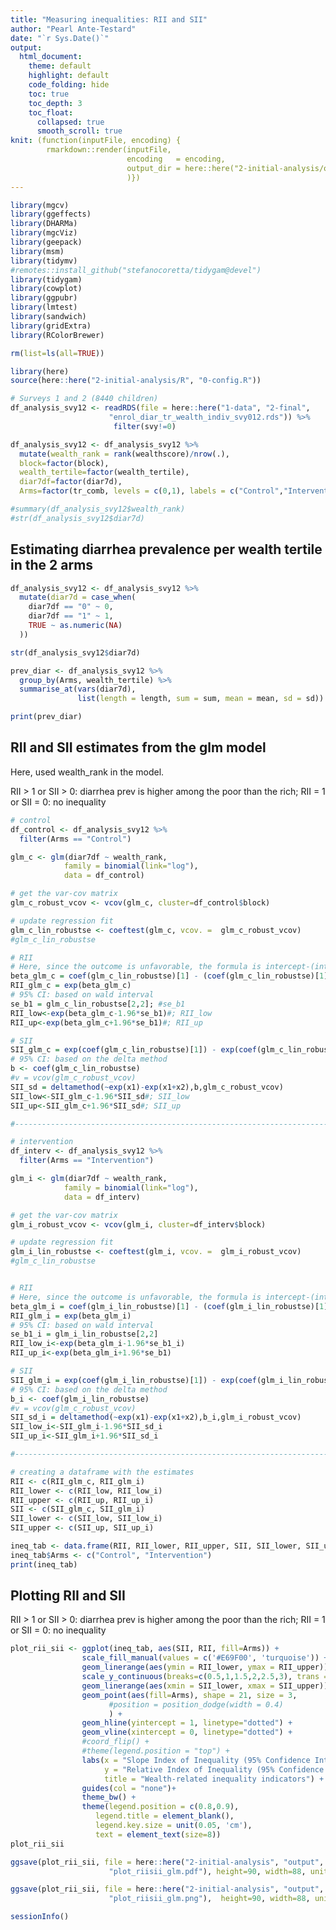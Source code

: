 ```yaml
---
title: "Measuring inequalities: RII and SII"
author: "Pearl Ante-Testard"
date: "`r Sys.Date()`"
output: 
  html_document:
    theme: default
    highlight: default
    code_folding: hide
    toc: true
    toc_depth: 3
    toc_float:
      collapsed: true
      smooth_scroll: true
knit: (function(inputFile, encoding) {
        rmarkdown::render(inputFile, 
                          encoding   = encoding, 
                          output_dir = here::here("2-initial-analysis/output")
                          )})
---
```


```r
library(mgcv)
library(ggeffects)
library(DHARMa)
library(mgcViz)
library(geepack)
library(msm)
library(tidymv)
#remotes::install_github("stefanocoretta/tidygam@devel")
library(tidygam)
library(cowplot)
library(ggpubr)
library(lmtest)
library(sandwich)
library(gridExtra)
library(RColorBrewer)
```

```r

rm(list=ls(all=TRUE))
```

```r

library(here)
source(here::here("2-initial-analysis/R", "0-config.R"))
```

```r

# Surveys 1 and 2 (8440 children)
df_analysis_svy12 <- readRDS(file = here::here("1-data", "2-final",
                      "enrol_diar_tr_wealth_indiv_svy012.rds")) %>%
                       filter(svy!=0)
```

```r

df_analysis_svy12 <- df_analysis_svy12 %>%
  mutate(wealth_rank = rank(wealthscore)/nrow(.),
  block=factor(block),
  wealth_tertile=factor(wealth_tertile),
  diar7df=factor(diar7d),
  Arms=factor(tr_comb, levels = c(0,1), labels = c("Control","Intervention")))

#summary(df_analysis_svy12$wealth_rank)
#str(df_analysis_svy12$diar7d)
```

## Estimating diarrhea prevalence per wealth tertile in the 2 arms

```r

df_analysis_svy12 <- df_analysis_svy12 %>%
  mutate(diar7d = case_when(
    diar7df == "0" ~ 0,
    diar7df == "1" ~ 1,
    TRUE ~ as.numeric(NA)
  ))

str(df_analysis_svy12$diar7d)

prev_diar <- df_analysis_svy12 %>%                         
  group_by(Arms, wealth_tertile) %>%         
  summarise_at(vars(diar7d),                  
               list(length = length, sum = sum, mean = mean, sd = sd)) 

print(prev_diar)
```

## RII and SII estimates from the glm model

Here, used wealth_rank in the model.

RII > 1 or SII > 0: diarrhea prev is higher among the poor than the rich; 
RII = 1 or SII = 0: no inequality

```r

# control
df_control <- df_analysis_svy12 %>%
  filter(Arms == "Control")

glm_c <- glm(diar7df ~ wealth_rank,
            family = binomial(link="log"),
            data = df_control)

# get the var-cov matrix
glm_c_robust_vcov <- vcov(glm_c, cluster=df_control$block)

# update regression fit
glm_c_lin_robustse <- coeftest(glm_c, vcov. =  glm_c_robust_vcov)
#glm_c_lin_robustse

# RII
# Here, since the outcome is unfavorable, the formula is intercept-(intercept+slope).
beta_glm_c = coef(glm_c_lin_robustse)[1] - (coef(glm_c_lin_robustse)[1]+coef(glm_c_lin_robustse)[2])
RII_glm_c = exp(beta_glm_c)
# 95% CI: based on wald interval
se_b1 = glm_c_lin_robustse[2,2]; #se_b1
RII_low<-exp(beta_glm_c-1.96*se_b1)#; RII_low
RII_up<-exp(beta_glm_c+1.96*se_b1)#; RII_up

# SII
SII_glm_c = exp(coef(glm_c_lin_robustse)[1]) - exp(coef(glm_c_lin_robustse)[1]+coef(glm_c_lin_robustse)[2])
# 95% CI: based on the delta method
b <- coef(glm_c_lin_robustse)
#v = vcov(glm_c_robust_vcov)
SII_sd = deltamethod(~exp(x1)-exp(x1+x2),b,glm_c_robust_vcov) 
SII_low<-SII_glm_c-1.96*SII_sd#; SII_low
SII_up<-SII_glm_c+1.96*SII_sd#; SII_up

#-----------------------------------------------------------------------------

# intervention
df_interv <- df_analysis_svy12 %>%
  filter(Arms == "Intervention")

glm_i <- glm(diar7df ~ wealth_rank,
            family = binomial(link="log"),
            data = df_interv)

# get the var-cov matrix
glm_i_robust_vcov <- vcov(glm_i, cluster=df_interv$block)

# update regression fit
glm_i_lin_robustse <- coeftest(glm_i, vcov. =  glm_i_robust_vcov)
#glm_c_lin_robustse


# RII
# Here, since the outcome is unfavorable, the formula is intercept-(intercept+slope).
beta_glm_i = coef(glm_i_lin_robustse)[1] - (coef(glm_i_lin_robustse)[1]+coef(glm_i_lin_robustse)[2])
RII_glm_i = exp(beta_glm_i)
# 95% CI: based on wald interval
se_b1_i = glm_i_lin_robustse[2,2]
RII_low_i<-exp(beta_glm_i-1.96*se_b1_i)
RII_up_i<-exp(beta_glm_i+1.96*se_b1)

# SII
SII_glm_i = exp(coef(glm_i_lin_robustse)[1]) - exp(coef(glm_i_lin_robustse)[1]+coef(glm_i_lin_robustse)[2])
# 95% CI: based on the delta method
b_i <- coef(glm_i_lin_robustse)
#v = vcov(glm_c_robust_vcov)
SII_sd_i = deltamethod(~exp(x1)-exp(x1+x2),b_i,glm_i_robust_vcov) 
SII_low_i<-SII_glm_i-1.96*SII_sd_i
SII_up_i<-SII_glm_i+1.96*SII_sd_i

#-----------------------------------------------------------------------------

# creating a dataframe with the estimates 
RII <- c(RII_glm_c, RII_glm_i)
RII_lower <- c(RII_low, RII_low_i)
RII_upper <- c(RII_up, RII_up_i)
SII <- c(SII_glm_c, SII_glm_i)
SII_lower <- c(SII_low, SII_low_i)
SII_upper <- c(SII_up, SII_up_i)

ineq_tab <- data.frame(RII, RII_lower, RII_upper, SII, SII_lower, SII_upper)
ineq_tab$Arms <- c("Control", "Intervention")
print(ineq_tab)
```

## Plotting RII and SII 

RII > 1 or SII > 0: diarrhea prev is higher among the poor than the rich; 
RII = 1 or SII = 0: no inequality

```r

plot_rii_sii <- ggplot(ineq_tab, aes(SII, RII, fill=Arms)) +
                scale_fill_manual(values = c('#E69F00', 'turquoise')) +
                geom_linerange(aes(ymin = RII_lower, ymax = RII_upper)) +
                scale_y_continuous(breaks=c(0.5,1,1.5,2,2.5,3), trans = "log") +
                geom_linerange(aes(xmin = SII_lower, xmax = SII_upper)) +
                geom_point(aes(fill=Arms), shape = 21, size = 3, 
                      #position = position_dodge(width = 0.4)
                      ) +
                geom_hline(yintercept = 1, linetype="dotted") +
                geom_vline(xintercept = 0, linetype="dotted") +
                #coord_flip() +
                #theme(legend.position = "top") +
                labs(x = "Slope Index of Inequality (95% Confidence Interval)", 
                     y = "Relative Index of Inequality (95% Confidence Interval)", 
                     title = "Wealth-related inequality indicators") +
                guides(col = "none")+
                theme_bw() +
                theme(legend.position = c(0.8,0.9),
                   legend.title = element_blank(),
                   legend.key.size = unit(0.05, 'cm'),
                   text = element_text(size=8)) 
plot_rii_sii

```

```r

ggsave(plot_rii_sii, file = here::here("2-initial-analysis", "output",
                      "plot_riisii_glm.pdf"), height=90, width=88, units = "mm")

ggsave(plot_rii_sii, file = here::here("2-initial-analysis", "output",
                      "plot_riisii_glm.png"),  height=90, width=88, units = "mm")

```


```r

sessionInfo()
```